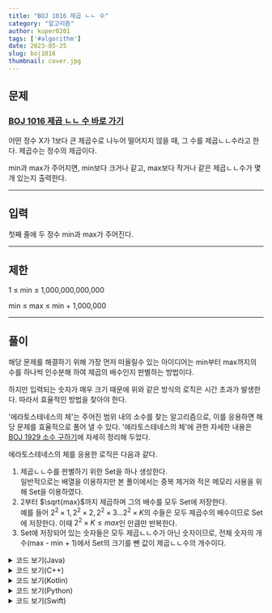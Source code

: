 ---
title: "BOJ 1016 제곱 ㄴㄴ 수"
category: "알고리즘"
author: kuper0201
tags: ['#algorithm']
date: 2023-05-25
slug: boj1016
thumbnail: cover.jpg
---


## 문제

### <a href="https://boj.kr/1016" target="_blank">BOJ 1016 제곱 ㄴㄴ 수 바로 가기</a>

어떤 정수 X가 1보다 큰 제곱수로 나누어 떨어지지 않을 때, 그 수를 제곱ㄴㄴ수라고 한다. 제곱수는 정수의 제곱이다.

min과 max가 주어지면, min보다 크거나 같고, max보다 작거나 같은 제곱ㄴㄴ수가 몇 개 있는지 출력한다.

---

## 입력

첫째 줄에 두 정수 min과 max가 주어진다.

---

## 제한

1 ≤ min ≤ 1,000,000,000,000

min ≤ max ≤ min + 1,000,000

---

## 풀이

해당 문제를 해결하기 위해 가장 먼저 떠올릴수 있는 아이디어는 min부터 max까지의 수를 하나씩 인수분해 하여 제곱의 배수인지 판별하는 방법이다.

하지만 입력되는 숫자가 매우 크기 때문에 위와 같은 방식의 로직은 시간 초과가 발생한다. 따라서 효율적인 방법을 찾아야 한다.

'에라토스테네스의 체'는 주어진 범위 내의 소수를 찾는 알고리즘으로, 이를 응용하면 해당 문제를 효율적으로 풀어 낼 수 있다.
'에라토스테네스의 체'에 관한 자세한 내용은 [BOJ 1929 소수 구하기](https://jeong-jun.su/boj1929/)에 자세히 정리해 두었다.

에라토스테네스의 체를 응용한 로직은 다음과 같다.

1. 제곱ㄴㄴ수를 판별하기 위한 Set을 하나 생성한다.<br/>일반적으로는 배열을 이용하지만 본 풀이에서는 중복 제거와 적은 메모리 사용을 위해 Set을 이용하였다.
2. 2부터 $\sqrt{max}$까지 제곱하며 그의 배수를 모두 Set에 저장한다.<br/>예를 들어 $2^2 \times 1, 2^2 \times 2, 2^2 \times 3 ... 2^2 \times K$의 수들은 모두 제곱수의 배수이므로 Set에 저장한다. 이때 $2^2 \times K \leq max$인 만큼만 반복한다.
3. Set에 저장되어 있는 숫자들은 모두 제곱ㄴㄴ수가 아닌 숫자이므로, 전체 숫자의 개수(max - min + 1)에서 Set의 크기를 뺀 값이 제곱ㄴㄴ수의 개수이다.

<details markdown="1">
<summary>코드 보기(Java)</summary>

```javascript
import java.io.*;
import java.util.*;

public class Main {
    public static void main(String[] args) throws Exception {
        BufferedReader br = new BufferedReader(new InputStreamReader(System.in));
        HashSet<Long> set = new HashSet<>();

        // 시작과 끝 입력
        String[] str = br.readLine().split(" ");
        long min = Long.parseLong(str[0]);
        long max = Long.parseLong(str[1]);

        // 에라토스테네스의 체
        int end = (int)Math.sqrt(max);
        for(long i = 2; i <= end; i++) {
            long square = i * i;
            long start = min / square; // 시작점 계산
            if(min % square != 0) start++; // 시작점 보정

            // set에 제곱수 넣기
            for(long j = start; j * square <= max; j++) {
                set.add(j * square);
            }
        }

        // 전체 개수에서 제곱의 개수 빼기
        System.out.println(max - min + 1 - set.size());
    }
}
```
</details>

<details markdown="1">
<summary>코드 보기(C++)</summary>

```cpp
#include <iostream>
#include <cmath>
#include <set>

#define fastio ios_base::sync_with_stdio(false); cin.tie(nullptr); cout.tie(nullptr)
#define endl '\n'

using namespace std;

int main() {
    fastio;
    
    set<long> s;
    
    // 시작과 끝 입력
    long min, max;
    cin >> min >> max;

    // 에라토스테네스의 체
    int end = (int)sqrt(max);
    for(long i = 2; i <= end; i++) {
        long square = i * i;
        long start = min / square; // 시작점 계산
        if(min % square != 0) start++; // 시작점 보정

        // set에 제곱수 넣기
        for(long j = start; j * square <= max; j++) {
            s.insert(j * square);
        }
    }

    // 전체 개수에서 제곱의 개수 빼기
    cout << (max - min + 1 - s.size()) << endl;
    
    return 0;
}
```
</details>

<details markdown="1">
<summary>코드 보기(Kotlin)</summary>

```javascript
import kotlin.math.sqrt

fun main(args: Array<String>) = with(System.`in`.bufferedReader()) {
    var set: MutableSet<Long> = mutableSetOf()

    // 시작과 끝 입력
    var str = readLine().split(" ")
    var min = str[0].toLong()
    var max = str[1].toLong()

    // 에라토스테네스의 체
    var end = sqrt(max.toDouble()).toInt()
    for(i in 2..end) {
        var square = i * i
        var start = min / square // 시작점 계산
        if(min % square != 0L) start++ // 시작점 보정

        // set에 제곱수 넣기
        for(j in start..(max / square)) {
            set.add(j * square)
        }
    }

    // 전체 개수에서 제곱의 개수 빼기
    println(max - min + 1 - set.size)
}
```
</details>

<details markdown="1">
<summary>코드 보기(Python)</summary>

```python
from sys import stdin
import math

def main():
    s = set()

    # 시작과 끝 입력
    str = stdin.readline().split(" ")
    min = int(str[0])
    max = int(str[1])

    # 에라토스테네스의 체
    end = int(math.sqrt(max))
    for i in range(2, end + 1):
        square = i * i
        start = min // square # 시작점 계산
        if min % square != 0:
            start = start + 1 # 시작점 보정

        # set에 제곱수 넣기
        for j in range(start, (max // square) + 1):
            s.add(j * square)

    # 전체 개수에서 제곱의 개수 빼기
    print(max - min + 1 - len(s))

if __name__ == "__main__":
    main()
```
</details>

<details markdown="1">
<summary>코드 보기(Swift)</summary>

```cpp
import Foundation

func main() {
    var set =  Set<Int64>()

    // 시작과 끝 입력
    var str = readLine()!.split(separator: " ")
    var min = Int64(str[0])!
    var max = Int64(str[1])!

    // 에라토스테네스의 체
    var end = Int(sqrt(Double(max)))
    for i in 2..<end + 1 {
        var square = Int64(i) * Int64(i)
        var start = min / square // 시작점 계산
        if(min % square != 0) { // 시작점 보정
            start += 1
        }

        // set에 제곱수 넣기
        for j in start..<(max / square) + 1 {
            set.insert(j * square)
        }
    }

    // 전체 개수에서 제곱의 개수 빼기
    print(max - min + 1 - Int64(set.count))
}

main()
```
</details>
